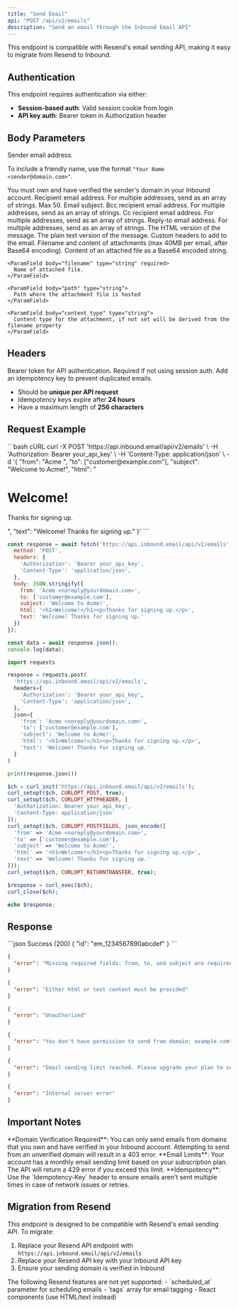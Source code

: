 ```yaml
---
title: "Send Email"
api: "POST /api/v2/emails"
description: "Send an email through the Inbound Email API"
---
```


<Note>
This endpoint is compatible with Resend's email sending API, making it easy to migrate from Resend to Inbound.
</Note>

## Authentication

This endpoint requires authentication via either:
- **Session-based auth**: Valid session cookie from login
- **API key auth**: Bearer token in Authorization header

## Body Parameters

<ParamField body="from" type="string" required>
  Sender email address.

  To include a friendly name, use the format `"Your Name <sender@domain.com>"`.
  
  <Warning>
  You must own and have verified the sender's domain in your Inbound account.
  </Warning>
</ParamField>

<ParamField body="to" type="string | string[]" required>
  Recipient email address. For multiple addresses, send as an array of strings.
  Max 50.
</ParamField>

<ParamField body="subject" type="string" required>
  Email subject.
</ParamField>

<ParamField body="bcc" type="string | string[]">
  Bcc recipient email address. For multiple addresses, send as an array of
  strings.
</ParamField>

<ParamField body="cc" type="string | string[]">
  Cc recipient email address. For multiple addresses, send as an array of
  strings.
</ParamField>

<ParamField body="reply_to" type="string | string[]">
  Reply-to email address. For multiple addresses, send as an array of strings.
</ParamField>

<ParamField body="html" type="string">
  The HTML version of the message.
</ParamField>

<ParamField body="text" type="string">
  The plain text version of the message.
</ParamField>

<ParamField body="headers" type="object">
  Custom headers to add to the email.
</ParamField>

<ParamField body="attachments" type="array">
  Filename and content of attachments (max 40MB per email, after Base64 encoding).

  <Expandable defaultOpen="true" title="properties">
    <ParamField body="content" type="string" required>
      Content of an attached file as a Base64 encoded string.
    </ParamField>

    <ParamField body="filename" type="string" required>
      Name of attached file.
    </ParamField>

    <ParamField body="path" type="string">
      Path where the attachment file is hosted
    </ParamField>

    <ParamField body="content_type" type="string">
      Content type for the attachment, if not set will be derived from the filename property
    </ParamField>
  </Expandable>
</ParamField>

## Headers

<ParamField header="Authorization" type="string">
  Bearer token for API authentication. Required if not using session auth.
</ParamField>

<ParamField header="Idempotency-Key" type="string">
  Add an idempotency key to prevent duplicated emails.

  * Should be **unique per API request**
  * Idempotency keys expire after **24 hours**
  * Have a maximum length of **256 characters**
</ParamField>

## Request Example

<RequestExample>
  ```bash cURL
  curl -X POST 'https://api.inbound.email/api/v2/emails' \
       -H 'Authorization: Bearer your_api_key' \
       -H 'Content-Type: application/json' \
       -d '{
    "from": "Acme <noreply@yourdomain.com>",
    "to": ["customer@example.com"],
    "subject": "Welcome to Acme!",
    "html": "<h1>Welcome!</h1><p>Thanks for signing up.</p>",
    "text": "Welcome! Thanks for signing up."
  }'
  ```

  ```javascript Node.js
  const response = await fetch('https://api.inbound.email/api/v2/emails', {
    method: 'POST',
    headers: {
      'Authorization': 'Bearer your_api_key',
      'Content-Type': 'application/json',
    },
    body: JSON.stringify({
      from: 'Acme <noreply@yourdomain.com>',
      to: ['customer@example.com'],
      subject: 'Welcome to Acme!',
      html: '<h1>Welcome!</h1><p>Thanks for signing up.</p>',
      text: 'Welcome! Thanks for signing up.'
    })
  });

  const data = await response.json();
  console.log(data);
  ```

  ```python Python
  import requests

  response = requests.post(
    'https://api.inbound.email/api/v2/emails',
    headers={
      'Authorization': 'Bearer your_api_key',
      'Content-Type': 'application/json',
    },
    json={
      'from': 'Acme <noreply@yourdomain.com>',
      'to': ['customer@example.com'],
      'subject': 'Welcome to Acme!',
      'html': '<h1>Welcome!</h1><p>Thanks for signing up.</p>',
      'text': 'Welcome! Thanks for signing up.'
    }
  )

  print(response.json())
  ```

  ```php PHP
  $ch = curl_init('https://api.inbound.email/api/v2/emails');
  curl_setopt($ch, CURLOPT_POST, true);
  curl_setopt($ch, CURLOPT_HTTPHEADER, [
    'Authorization: Bearer your_api_key',
    'Content-Type: application/json'
  ]);
  curl_setopt($ch, CURLOPT_POSTFIELDS, json_encode([
    'from' => 'Acme <noreply@yourdomain.com>',
    'to' => ['customer@example.com'],
    'subject' => 'Welcome to Acme!',
    'html' => '<h1>Welcome!</h1><p>Thanks for signing up.</p>',
    'text' => 'Welcome! Thanks for signing up.'
  ]));
  curl_setopt($ch, CURLOPT_RETURNTRANSFER, true);

  $response = curl_exec($ch);
  curl_close($ch);

  echo $response;
  ```
</RequestExample>

## Response

<ResponseExample>
  ```json Success (200)
  {
    "id": "em_1234567890abcdef"
  }
  ```

  ```json Missing Required Fields (400)
  {
    "error": "Missing required fields: from, to, and subject are required"
  }
  ```

  ```json No Content (400)
  {
    "error": "Either html or text content must be provided"
  }
  ```

  ```json Unauthorized (401)
  {
    "error": "Unauthorized"
  }
  ```

  ```json Domain Not Owned (403)
  {
    "error": "You don't have permission to send from domain: example.com"
  }
  ```

  ```json Rate Limited (429)
  {
    "error": "Email sending limit reached. Please upgrade your plan to send more emails."
  }
  ```

  ```json Server Error (500)
  {
    "error": "Internal server error"
  }
  ```
</ResponseExample>

## Important Notes

<Warning>
**Domain Verification Required**: You can only send emails from domains that you own and have verified in your Inbound account. Attempting to send from an unverified domain will result in a 403 error.
</Warning>

<Info>
**Email Limits**: Your account has a monthly email sending limit based on your subscription plan. The API will return a 429 error if you exceed this limit.
</Info>

<Note>
**Idempotency**: Use the `Idempotency-Key` header to ensure emails aren't sent multiple times in case of network issues or retries.
</Note>

## Migration from Resend

This endpoint is designed to be compatible with Resend's email sending API. To migrate:

1. Replace your Resend API endpoint with `https://api.inbound.email/api/v2/emails`
2. Replace your Resend API key with your Inbound API key
3. Ensure your sending domain is verified in Inbound

<Note>
The following Resend features are not yet supported:
- `scheduled_at` parameter for scheduling emails
- `tags` array for email tagging
- React components (use HTML/text instead)
</Note> 